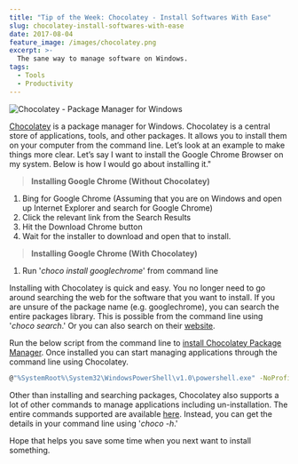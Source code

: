 ```yaml
---
title: "Tip of the Week: Chocolatey - Install Softwares With Ease"
slug: chocolatey-install-softwares-with-ease
date: 2017-08-04
feature_image: /images/chocolatey.png
excerpt: >-
  The sane way to manage software on Windows.
tags:
  - Tools
  - Productivity
---
```

![Chocolatey - Package Manager for Windows](/images/chocolatey.png)

[Chocolatey](https://chocolatey.org/) is a package manager for Windows. Chocolatey is a central store of applications, tools, and other packages. It allows you to install them on your computer from the command line. Let’s look at an example to make things more clear. Let’s say I want to install the Google Chrome Browser on my system. Below is how I would go about installing it."

> **Installing Google Chrome (Without Chocolatey)**

1.  Bing for Google Chrome (Assuming that you are on Windows and open up Internet Explorer and search for Google Chrome)
2.  Click the relevant link from the Search Results
3.  Hit the Download Chrome button
4.  Wait for the installer to download and open that to install.

> **Installing Google Chrome (With Chocolatey)**

1.  Run '_choco install googlechrome_' from command line

Installing with Chocolatey is quick and easy. You no longer need to go around searching the web for the software that you want to install. If you are unsure of the package name (e.g. googlechrome), you can search the entire packages library. This is possible from the command line using '_choco search_.' Or you can also search on their [website](https://chocolatey.org/packages).

Run the below script from the command line to [install Chocolatey Package Manager](https://chocolatey.org/install). Once installed you can start managing applications through the command line using Chocolatey.

```bash
@"%SystemRoot%\System32\WindowsPowerShell\v1.0\powershell.exe" -NoProfile -ExecutionPolicy Bypass -Command "iex ((New-Object System.Net.WebClient).DownloadString('https://chocolatey.org/install.ps1'))" && SET "PATH=%PATH%;%ALLUSERSPROFILE%\chocolatey\bin"

```

Other than installing and searching packages, Chocolatey also supports a lot of other commands to manage applications including un-installation. The entire commands supported are available [here](https://chocolatey.org/docs/commandslist). Instead, you can get the details in your command line using '_choco -h_.'

Hope that helps you save some time when you next want to install something.